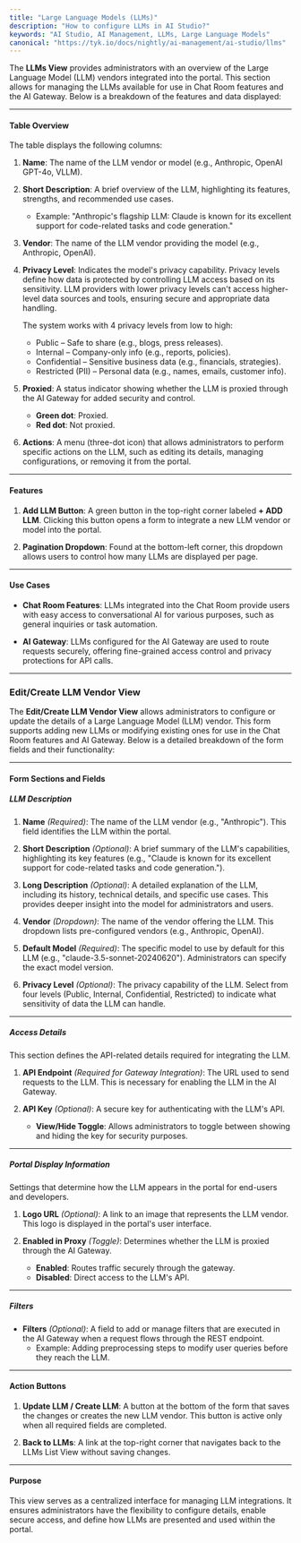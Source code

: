 ```yaml
---
title: "Large Language Models (LLMs)"
description: "How to configure LLMs in AI Studio?"
keywords: "AI Studio, AI Management, LLMs, Large Language Models"
canonical: "https://tyk.io/docs/nightly/ai-management/ai-studio/llms"
---
```


The **LLMs View** provides administrators with an overview of the Large Language Model (LLM) vendors integrated into the portal. This section allows for managing the LLMs available for use in Chat Room features and the AI Gateway. Below is a breakdown of the features and data displayed:

---

#### **Table Overview**
The table displays the following columns:

1. **Name**:
   The name of the LLM vendor or model (e.g., Anthropic, OpenAI GPT-4o, VLLM).

2. **Short Description**:
   A brief overview of the LLM, highlighting its features, strengths, and recommended use cases.
   - Example: "Anthropic's flagship LLM: Claude is known for its excellent support for code-related tasks and code generation."

3. **Vendor**:
   The name of the LLM vendor providing the model (e.g., Anthropic, OpenAI).

4. **Privacy Level**:
   Indicates the model's privacy capability. Privacy levels define how data is protected by controlling LLM access based on its sensitivity. LLM providers with lower privacy levels can't access higher-level data sources and tools, ensuring secure and appropriate data handling.
   
   The system works with 4 privacy levels from low to high:
   - Public – Safe to share (e.g., blogs, press releases).
   - Internal – Company-only info (e.g., reports, policies).
   - Confidential – Sensitive business data (e.g., financials, strategies).
   - Restricted (PII) – Personal data (e.g., names, emails, customer info).

5. **Proxied**:
   A status indicator showing whether the LLM is proxied through the AI Gateway for added security and control.
   - **Green dot**: Proxied.
   - **Red dot**: Not proxied.

6. **Actions**:
   A menu (three-dot icon) that allows administrators to perform specific actions on the LLM, such as editing its details, managing configurations, or removing it from the portal.

---

#### **Features**
1. **Add LLM Button**:
   A green button in the top-right corner labeled **+ ADD LLM**. Clicking this button opens a form to integrate a new LLM vendor or model into the portal.

2. **Pagination Dropdown**:
   Found at the bottom-left corner, this dropdown allows users to control how many LLMs are displayed per page.

---

#### **Use Cases**
- **Chat Room Features**:
   LLMs integrated into the Chat Room provide users with easy access to conversational AI for various purposes, such as general inquiries or task automation.

- **AI Gateway**:
   LLMs configured for the AI Gateway are used to route requests securely, offering fine-grained access control and privacy protections for API calls.

---

### Edit/Create LLM Vendor View

The **Edit/Create LLM Vendor View** allows administrators to configure or update the details of a Large Language Model (LLM) vendor. This form supports adding new LLMs or modifying existing ones for use in the Chat Room features and AI Gateway. Below is a detailed breakdown of the form fields and their functionality:

---

#### **Form Sections and Fields**

##### **LLM Description**
1. **Name** *(Required)*:
   The name of the LLM vendor (e.g., "Anthropic"). This field identifies the LLM within the portal.

2. **Short Description** *(Optional)*:
   A brief summary of the LLM's capabilities, highlighting its key features (e.g., "Claude is known for its excellent support for code-related tasks and code generation.").

3. **Long Description** *(Optional)*:
   A detailed explanation of the LLM, including its history, technical details, and specific use cases. This provides deeper insight into the model for administrators and users.

4. **Vendor** *(Dropdown)*:
   The name of the vendor offering the LLM. This dropdown lists pre-configured vendors (e.g., Anthropic, OpenAI).

5. **Default Model** *(Required)*:
   The specific model to use by default for this LLM (e.g., "claude-3.5-sonnet-20240620"). Administrators can specify the exact model version.

6. **Privacy Level** *(Optional)*:
   The privacy capability of the LLM. Select from four levels (Public, Internal, Confidential, Restricted) to indicate what sensitivity of data the LLM can handle.

---

##### **Access Details**
This section defines the API-related details required for integrating the LLM.

1. **API Endpoint** *(Required for Gateway Integration)*:
   The URL used to send requests to the LLM. This is necessary for enabling the LLM in the AI Gateway.

2. **API Key** *(Optional)*:
   A secure key for authenticating with the LLM's API.
   - **View/Hide Toggle**: Allows administrators to toggle between showing and hiding the key for security purposes.

---

##### **Portal Display Information**
Settings that determine how the LLM appears in the portal for end-users and developers.

1. **Logo URL** *(Optional)*:
   A link to an image that represents the LLM vendor. This logo is displayed in the portal's user interface.

2. **Enabled in Proxy** *(Toggle)*:
   Determines whether the LLM is proxied through the AI Gateway.
   - **Enabled**: Routes traffic securely through the gateway.
   - **Disabled**: Direct access to the LLM's API.

---

##### **Filters**
- **Filters** *(Optional)*:
  A field to add or manage filters that are executed in the AI Gateway when a request flows through the REST endpoint.
  - Example: Adding preprocessing steps to modify user queries before they reach the LLM.

---

#### **Action Buttons**
1. **Update LLM / Create LLM**:
   A button at the bottom of the form that saves the changes or creates the new LLM vendor. This button is active only when all required fields are completed.

2. **Back to LLMs**:
   A link at the top-right corner that navigates back to the LLMs List View without saving changes.

---

#### **Purpose**
This view serves as a centralized interface for managing LLM integrations. It ensures administrators have the flexibility to configure details, enable secure access, and define how LLMs are presented and used within the portal.

